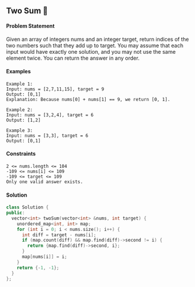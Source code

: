 ## Two Sum 🎯
<a color="#FF0000"></a>
#### Problem Statement
Given an array of integers nums and an integer target, return indices of the
two numbers such that they add up to target. You may assume that each input
would have exactly one solution, and you may not use the same element twice. You
can return the answer in any order.

#### Examples
```
Example 1:
Input: nums = [2,7,11,15], target = 9
Output: [0,1]
Explanation: Because nums[0] + nums[1] == 9, we return [0, 1].

Example 2:
Input: nums = [3,2,4], target = 6
Output: [1,2]

Example 3:
Input: nums = [3,3], target = 6
Output: [0,1]
```

#### Constraints
```
2 <= nums.length <= 104
-109 <= nums[i] <= 109
-109 <= target <= 109
Only one valid answer exists.
```

#### Solution
```cpp
class Solution {
public:
  vector<int> twoSum(vector<int> &nums, int target) {
    unordered_map<int, int> map;
    for (int i = 0; i < nums.size(); i++) {
      int diff = target - nums[i];
      if (map.count(diff) && map.find(diff)->second != i) {
        return {map.find(diff)->second, i};
      }
      map[nums[i]] = i;
    }
    return {-1, -1};
  }
};
```